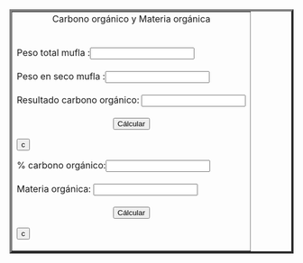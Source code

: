 
<html>
 <center><table border="4" ></center>
 <tr>
  <td>
   <body>
     <center>Carbono orgánico y Materia orgánica</CENTER><br><br>
   </body>

  <body>
    <form name="MyForm">
      Peso total mufla :<input type="text" name="numero1" size="20"><br><br>
      Peso en seco mufla :<input type="text" name="numero2" size="20"><br><br>
      Resultado carbono orgánico:        <input type="text" name="resultado" size="20"><br><br>
     <center><input type="button" value="Cálcular" onclick="carbono()"></center><input type="reset" value="c">

  </form>
  
  <body>
    <form name="MyForma">
     % carbono orgánico:<input type="text" name="numero3" size="20"><br><br>
     Materia orgánica:        <input type="text" name="resultado" size="20"><br><br>
     <center><input type="button" value="Cálcular" onclick="materia()"></center><input type="reset" value="c">
         

  </form>

  <script>
     function carbono() {
     var n1 = parseFloat(document.MyForm.numero1.value);
     var n2 = parseFloat(document.MyForm.numero2.value);
     document.MyForm.resultado.value=(n1-n2);
     }
    </script>
      <script>
     function materia() {
     var n3 = parseFloat(document.MyForma.numero3.value);
     document.MyForma.resultado.value=(n3*1.724);
     }
    </script>
  </body>
 </td>
 </tr>
</table>


</html>